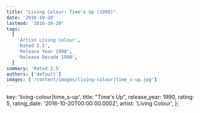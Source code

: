```yaml
---
title: "Living Colour: Time's Up (1990)"
date: '2016-10-20'
lastmod: '2016-10-20'
tags:
  [
    'Artist Living Colour',
    'Rated 2.5',
    'Release Year 1990',
    'Release Decade 1990',
  ]
summary: 'Rated 2.5'
authors: ['default']
images: ['/content/images/living-colour|time_s-up.jpg']
---
```


  key: 'living-colour|time_s-up',
  title: "Time's Up",
  release_year: 1990,
  rating: 5,
  rating_date: '2016-10-20T00:00:00.000Z',
  artist: 'Living Colour',
};

<MusicRating data={data} />
